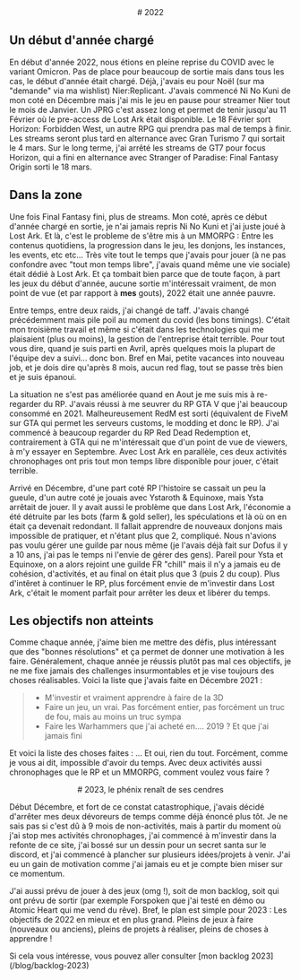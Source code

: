 <Summary />

<Center>
# 2022
</Center>

## Un début d'année chargé

En début d'année 2022, nous étions en pleine reprise du COVID avec le variant Omicron.
Pas de place pour beaucoup de sortie mais dans tous les cas, le début d'année était chargé.
Déjà, j'avais eu pour Noël (sur ma "demande" via ma wishlist) Nier:Replicant.
J'avais commencé Ni No Kuni de mon coté en Décembre mais j'ai mis le jeu en pause pour streamer Nier tout le mois de Janvier.
Un JPRG c'est assez long et permet de tenir jusqu'au 11 Février où le pre-access de Lost Ark était disponible.
Le 18 Février sort Horizon: Forbidden West, un autre RPG qui prendra pas mal de temps à finir.
Les streams seront plus tard en alternance avec Gran Turismo 7 qui sortait le 4 mars.
Sur le long terme, j'ai arrêté les streams de GT7 pour focus Horizon, qui a fini en alternance avec Stranger of Paradise: Final Fantasy Origin sorti le 18 mars.

## Dans la zone

Une fois Final Fantasy fini, plus de streams. Mon coté, après ce début d'année chargé en sortie, je n'ai jamais repris Ni No Kuni et j'ai juste joué à Lost Ark.
Et là, c'est le probleme de s'être mis à un MMORPG : Entre les contenus quotidiens, la progression dans le jeu, les donjons, les instances, les events, etc etc...
Très vite tout le temps que j'avais pour jouer (à ne pas confondre avec "tout mon temps libre", j'avais quand même une vie sociale) était dédié à Lost Ark.
Et ça tombait bien parce que de toute façon, à part les jeux du début d'année, aucune sortie m'intéressait vraiment, de mon point de vue (et par rapport à **mes** gouts), 2022 était une année pauvre.

Entre temps, entre deux raids, j'ai changé de taff. J'avais changé précédemment mais pile poil au moment du covid (les bons timings).
C'était mon troisième travail et même si c'était dans les technologies qui me plaisaient (plus ou moins), la gestion de l'entreprise était terrible.
Pour tout vous dire, quand je suis parti en Avril, après quelques mois la plupart de l'équipe dev a suivi... donc bon.
Bref en Mai, petite vacances into nouveau job, et je dois dire qu'après 8 mois, aucun red flag, tout se passe très bien et je suis épanoui.

La situation ne s'est pas améliorée quand en Aout je me suis mis à re-regarder du RP. J'avais réussi à me seuvrer du RP GTA V que j'ai beaucoup consommé en 2021.
Malheureusement RedM est sorti (équivalent de FiveM sur GTA qui permet les serveurs customs, le modding et donc le RP).
J'ai commencé à beaucoup regarder du RP Red Dead Redemption et, contrairement à GTA qui ne m'intéressait que d'un point de vue de viewers, à m'y essayer en Septembre.
Avec Lost Ark en parallèle, ces deux activités chronophages ont pris tout mon temps libre disponible pour jouer, c'était terrible.

Arrivé en Décembre, d'une part coté RP l'histoire se cassait un peu la gueule, d'un autre coté je jouais avec Ystaroth & Equinoxe, mais Ysta arrêtait de jouer.
Il y avait aussi le problème que dans Lost Ark, l'économie a été détruite par les bots (farm & gold seller), les spéculations et là où on en était ça devenait redondant.
Il fallait apprendre de nouveaux donjons mais impossible de pratiquer, et n'étant plus que 2, compliqué.
Nous n'avions pas voulu gérer une guilde par nous même (je l'avais déjà fait sur Dofus il y a 10 ans, j'ai pas le temps ni l'envie de gérer des gens).
Pareil pour Ysta et Equinoxe, on a alors rejoint une guilde FR "chill" mais il n'y a jamais eu de cohésion, d'activités, et au final on était plus que 3 (puis 2 du coup).
Plus d'intêret à continuer le RP, plus forcément envie de m'investir dans Lost Ark, c'était le moment parfait pour arrêter les deux et libérer du temps.

<Spacer />
<ColoredSpacer />
<Spacer />

## Les objectifs non atteints

Comme chaque année, j'aime bien me mettre des défis, plus intéressant que des "bonnes résolutions" et ça permet de donner une motivation à les faire.
Généralement, chaque année je réussis plutôt pas mal ces objectifs, je ne me fixe jamais des challenges insurmontables et je vise toujours des choses réalisables.
Voici la liste que j'avais faite en Décembre 2021 :


> - M'investir et vraiment apprendre à faire de la 3D
> - Faire un jeu, un vrai. Pas forcément entier, pas forcément un truc de fou, mais au moins un truc sympa
> - Faire les Warhammers que j'ai acheté en.... 2019 ? Et que j'ai jamais fini

Et voici la liste des choses faites : ... Et oui, rien du tout. Forcément, comme je vous ai dit, impossible d'avoir du temps.
Avec deux activités aussi chronophages que le RP et un MMORPG, comment voulez vous faire ?

<Spacer />
<Center>
# 2023, le phénix renaît de ses cendres
</Center>

Début Décembre, et fort de ce constat catastrophique, j'avais décidé d'arrêter mes deux dévoreurs de temps comme déjà énoncé plus tôt.
Je ne sais pas si c'est dû à 9 mois de non-activités, mais à partir du moment où j'ai stop mes activités chronophages,
j'ai commencé à m'investir dans la refonte de ce site, j'ai bossé sur un dessin pour un secret santa sur le discord, et j'ai commencé
à plancher sur plusieurs idées/projets à venir. J'ai eu un gain de motivation comme j'ai jamais eu et je compte bien miser sur ce momentum.

J'ai aussi prévu de jouer à des jeux (omg !), soit de mon backlog, soit qui ont prévu de sortir (par exemple Forspoken que j'ai testé en démo ou Atomic Heart qui me vend du rêve).
Bref, le plan est simple pour 2023 : Les objectifs de 2022 en mieux et en plus grand.
Pleins de jeux à faire (nouveaux ou anciens), pleins de projets à réaliser, pleins de choses à apprendre !

<p>Si cela vous intéresse, vous pouvez aller consulter [mon backlog 2023](/blog/backlog-2023)</p>
